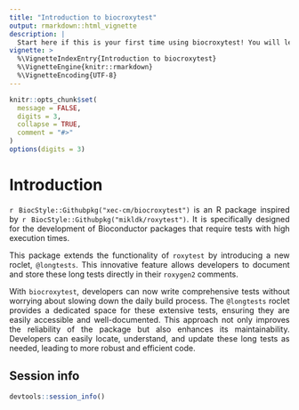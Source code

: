 ```yaml
---
title: "Introduction to biocroxytest"
output: rmarkdown::html_vignette
description: |
  Start here if this is your first time using biocroxytest! You will learn about     basic usage.
vignette: >
  %\VignetteIndexEntry{Introduction to biocroxytest}
  %\VignetteEngine{knitr::rmarkdown}
  %\VignetteEncoding{UTF-8}
---
```


<style>
body {
text-align: justify}
</style>

```r
knitr::opts_chunk$set(
  message = FALSE,
  digits = 3,
  collapse = TRUE,
  comment = "#>"
)
options(digits = 3)
```

# Introduction

`r BiocStyle::Githubpkg("xec-cm/biocroxytest")` is an R package inspired by 
`r BiocStyle::Githubpkg("mikldk/roxytest")`. It is specifically designed for 
the development of Bioconductor packages that require tests with high execution 
times. 

This package extends the functionality of `roxytest` by introducing a new 
roclet, `@longtests`. This innovative feature allows developers to document and 
store these long tests directly in their `roxygen2` comments. 

With `biocroxytest`, developers can now write comprehensive tests without 
worrying about slowing down the daily build process. The `@longtests` roclet
provides a dedicated space for these extensive tests, ensuring they are easily 
accessible and well-documented. This approach not only improves the reliability 
of the package but also enhances its maintainability. Developers can easily 
locate, understand, and update these long tests as needed, leading to more 
robust and efficient code.

## Session info

```r
devtools::session_info()
```

